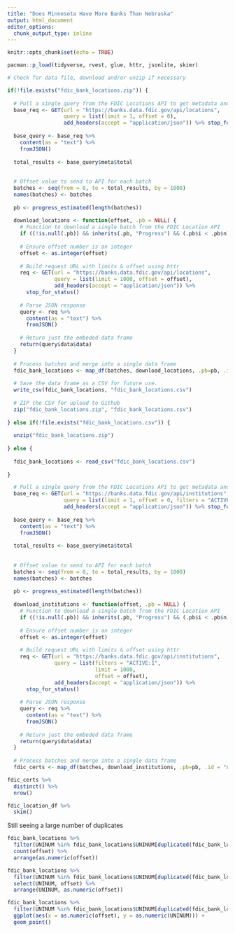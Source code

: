 ```yaml
---
title: "Does Minnesota Have More Banks Than Nebraska"
output: html_document
editor_options: 
  chunk_output_type: inline
---
```


```r
knitr::opts_chunk$set(echo = TRUE)
```

```r
pacman::p_load(tidyverse, rvest, glue, httr, jsonlite, skimr)
```


```r
# Check for data file, download and/or unzip if necessary

if(!file.exists("fdic_bank_locations.zip")) {
  
  # Pull a single query from the FDIC Locations API to get metadata and determine total records available
  base_req <- GET(url = "https://banks.data.fdic.gov/api/locations",
                  query = list(limit = 1, offset = 0),
                  add_headers(accept = "application/json")) %>% stop_for_status()
  
  base_query <- base_req %>%
    content(as = "text") %>%
    fromJSON()
  
  total_results <- base_query$meta$total
  
  
  # Offset value to send to API for each batch
  batches <- seq(from = 0, to = total_results, by = 1000)
  names(batches) <- batches
  
  pb <- progress_estimated(length(batches))
  
  download_locations <- function(offset, .pb = NULL) {
    # Function to download a single batch from the FDIC Location API
    if ((!is.null(.pb)) && inherits(.pb, "Progress") && (.pb$i < .pb$n)) .pb$tick()$print()
    
    # Ensure offset number is an integer
    offset <- as.integer(offset)
    
    # Build request URL with limits & offset using httr
    req <- GET(url = "https://banks.data.fdic.gov/api/locations",
               query = list(limit = 1000, offset = offset),
               add_headers(accept = "application/json")) %>% 
      stop_for_status()
    
    # Parse JSON response
    query <- req %>%
      content(as = "text") %>% 
      fromJSON()
    
    # Return just the embeded data frame
    return(query$data$data)
  }
  
  # Process batches and merge into a single data frame
  fdic_bank_locations <- map_df(batches, download_locations, .pb=pb, .id = "offset")
  
  # Save the data frame as a CSV for future use.
  write_csv(fdic_bank_locations, "fdic_bank_locations.csv")
  
  # ZIP the CSV for upload to Github
  zip("fdic_bank_locations.zip", "fdic_bank_locations.csv")
  
} else if(!file.exists("fdic_bank_locations.csv")) {
  
  unzip("fdic_bank_locations.zip")
  
} else {
  
  fdic_bank_locations <- read_csv("fdic_bank_locations.csv")
  
}
```

```r
  # Pull a single query from the FDIC Locations API to get metadata and determine total records available
  base_req <- GET(url = "https://banks.data.fdic.gov/api/institutions",
                  query = list(limit = 1, offset = 0, filters = "ACTIVE:1"),
                  add_headers(accept = "application/json")) %>% stop_for_status()
  
  base_query <- base_req %>%
    content(as = "text") %>%
    fromJSON()
  
  total_results <- base_query$meta$total
  
  
  # Offset value to send to API for each batch
  batches <- seq(from = 0, to = total_results, by = 1000)
  names(batches) <- batches
  
  pb <- progress_estimated(length(batches))
  
  download_institutions <- function(offset, .pb = NULL) {
    # Function to download a single batch from the FDIC Location API
    if ((!is.null(.pb)) && inherits(.pb, "Progress") && (.pb$i < .pb$n)) .pb$tick()$print()
    
    # Ensure offset number is an integer
    offset <- as.integer(offset)
    
    # Build request URL with limits & offset using httr
    req <- GET(url = "https://banks.data.fdic.gov/api/institutions",
               query = list(filters = "ACTIVE:1",
                            limit = 1000,
                            offset = offset),
               add_headers(accept = "application/json")) %>% 
      stop_for_status()
    
    # Parse JSON response
    query <- req %>%
      content(as = "text") %>% 
      fromJSON()
    
    # Return just the embeded data frame
    return(query$data$data)
  }
  
  # Process batches and merge into a single data frame
  fdic_certs <- map_df(batches, download_institutions, .pb=pb, .id = "offset")

```

```r
fdic_certs %>%
  distinct() %>%
  nrow()
```



```r
fdic_location_df %>%
  skim()
```
    

Still seeing a large number of duplicates

```r
fdic_bank_locations %>%
  filter(UNINUM %in% fdic_bank_locations$UNINUM[duplicated(fdic_bank_locations$UNINUM)]) %>%
  count(offset) %>%
  arrange(as.numeric(offset))
```

```r
fdic_bank_locations %>%
  filter(UNINUM %in% fdic_bank_locations$UNINUM[duplicated(fdic_bank_locations$UNINUM)]) %>%
  select(UNINUM, offset) %>%
  arrange(UNINUM, as.numeric(offset))
```

```r
fdic_bank_locations %>%
  filter(UNINUM %in% fdic_bank_locations$UNINUM[duplicated(fdic_bank_locations$UNINUM)]) %>%
  ggplot(aes(x = as.numeric(offset), y = as.numeric(UNINUM))) +
  geom_point()
```

